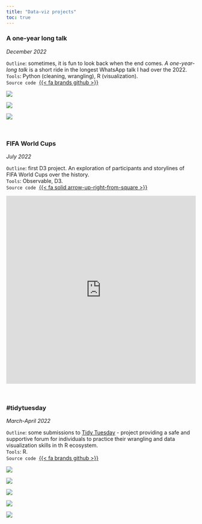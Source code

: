 ```yaml
---
title: "Data-viz projects"
toc: true
---
```


### A one-year long talk
*December 2022*

`Outline`: sometimes, it is fun to look back when the end comes. *A one-year-long talk* is a short ride in the longest WhatsApp talk I had over the 2022.\   
`Tools`: Python (cleaning, wrangling), R (visualization).\   
`Source code`&nbsp; [{{< fa brands github >}}](https://github.com/giorgia-dit/year-long-talk)

::: {layout="[[100], [50,50]]"}
![](viz/bubbleplot_s.png)

![](viz/scatterplot_s.png)

![](viz/barplot_s.png)

:::

&nbsp;

### FIFA World Cups
*July 2022*

`Outline`: first D3 project. An exploration of participants and storylines of FIFA World Cups over the history.\    
`Tools`: Observable, D3.\   
`Source code`&nbsp; [{{< fa solid arrow-up-right-from-square >}}](https://observablehq.com/@giorgia-dit/fifa-world-cups-1930-2018)

<iframe width="100%" height="500" frameborder="0"
  src="https://observablehq.com/embed/@giorgia-dit/fifa-world-cups-1930-2018@2018?cell=*"></iframe>

&nbsp;

### \#tidytuesday
*March-April 2022*   

`Outline`: some submissions to [Tidy Tuesday](https://github.com/rfordatascience/tidytuesday) - project providing a safe and supportive forum for individuals to practice their wrangling and data visualization skills in th R ecosystem.\   
`Tools`: R.\   
`Source code`&nbsp; [{{< fa brands github >}}](https://github.com/giorgia-dit/tidytuesday)

::: {layout="[[100], [50,50], [50,50]]"}
![](viz/w12_plot1.png)

![](viz/w12_plot2.png)

![](viz/w12_plot3.png)

![](viz/w10_plot2.png)

![](viz/w13_plot2.png)

:::
